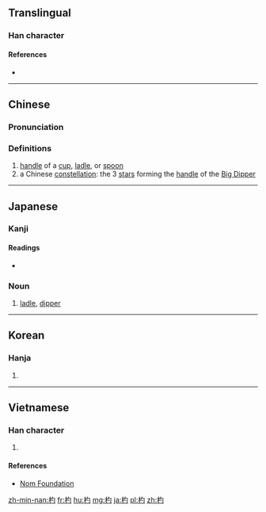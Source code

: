 ==Translingual==

===Han character===
{{Han char|rn=75|rad=木|as=03|sn=7|four=47920|canj=DPI,DPM|ids=⿰木勺}}

====References====
* {{Han ref|kx=0511.190|dkj=14466|dj=0897.020|hdz=21161.050|uh=6753|ud=26451|bh=A840|bd=43072}}

----

==Chinese==
{{zh-forms}}

===Pronunciation===
{{zh-pron
|m=biāo,sháo
|c=biu1,soek3
|mc=y
|oc=y
|ma=
|cat=n,pn
}}

===Definitions===
# [[handle]] of a [[cup]], [[ladle]], or [[spoon]]
# a Chinese [[constellation]]: the 3 [[star]]s forming the [[handle]] of the [[Big Dipper]]

----

==Japanese==

===Kanji===
{{ja-kanji|grade=|rs=木03}}

====Readings====
* {{ja-readings|goon=[[じゃく]] (jaku), [[ひょう]] (hyō)|kanon=[[しゃく]] (shaku), [[ひょう]] (hyō)|kun=[[ひしゃく]] (hishaku)}}

===Noun===
{{ja-noun|しゃく}}

# [[ladle]], [[dipper]]

----

==Korean==

===Hanja===
{{ko-hanja|hangeul=[[표]], [[작]]|eumhun=|rv=pyo, jak|mr=p'yo, chak|y=phyo, cak}}

# {{defn|lang=ko|sort=木03}}

----

==Vietnamese==

===Han character===
{{vi-readings|rs=木03|hanviet=[[chước]], [[duộc]]}}

# {{defn|lang=vi|sort=木03}}

====References====
* [http://nomfoundation.org/common/nom_details.php?codepoint=6753 Nom Foundation]

[[zh-min-nan:杓]]
[[fr:杓]]
[[hu:杓]]
[[mg:杓]]
[[ja:杓]]
[[pl:杓]]
[[zh:杓]]